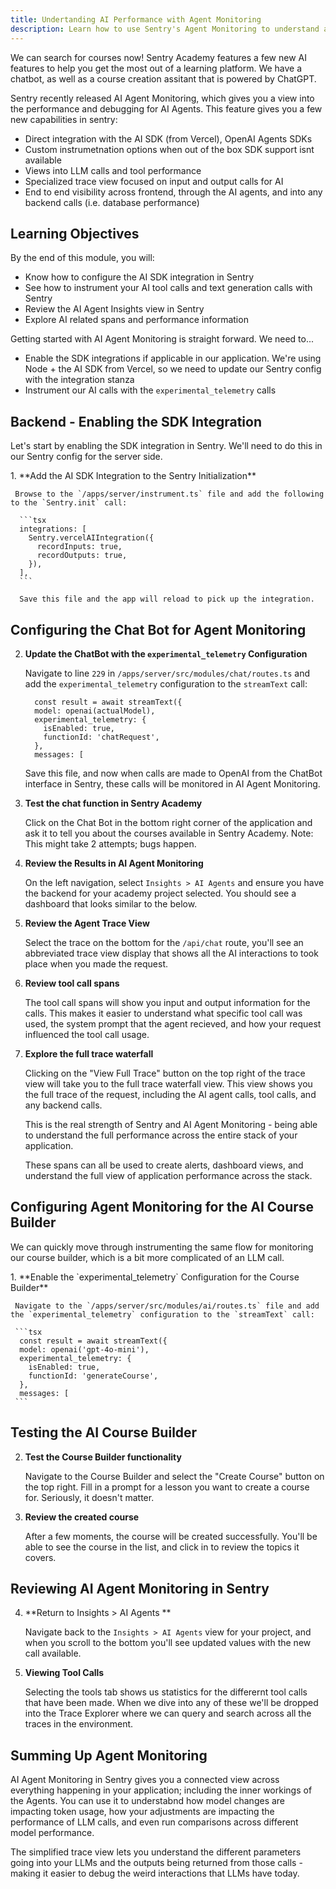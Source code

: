 ```yaml
---
title: Undertanding AI Performance with Agent Monitoring
description: Learn how to use Sentry's Agent Monitoring to understand and Debug LLM performance in your application
---
```



We can search for courses now! Sentry Academy features a few new AI features to help you get the most out of a learning platform. We have a chatbot, as well as a course creation assitant that is powered by ChatGPT.

<ScaledImage
  src="/assets/img/SentryAcademyAI.png"
  alt="Enroll Error"
  size={100}
/>

Sentry recently released AI Agent Monitoring, which gives you a view into the performance and debugging for AI Agents. This feature gives you a few new capabilities in sentry:

- Direct integration with the AI SDK (from Vercel), OpenAI Agents SDKs
- Custom instrumetnation options when out of the box SDK support isnt available
- Views into LLM calls and tool performance
- Specialized trace view focused on input and output calls for AI
- End to end visibility across frontend, through the AI agents, and into any backend calls (i.e. database performance)

## Learning Objectives

By the end of this module, you will:

- Know how to configure the AI SDK integration in Sentry
- See how to instrument your AI tool calls and text generation calls with Sentry
- Review the AI Agent Insights view in Sentry
- Explore AI related spans and performance information

Getting started with AI Agent Monitoring is straight forward. We need to...

- Enable the SDK integrations if applicable in our application. We're using Node + the AI SDK from Vercel, so we need to update our Sentry config with the integration stanza
- Instrument our AI calls with the `experimental_telemetry` calls

## Backend - Enabling the SDK Integration

Let's start by enabling the SDK integration in Sentry. We'll need to do this in our Sentry config for the server side.

<Steps>
  1. **Add the AI SDK Integration to the Sentry Initialization**

     Browse to the `/apps/server/instrument.ts` file and add the following to the `Sentry.init` call:

      ```tsx
      integrations: [
        Sentry.vercelAIIntegration({
          recordInputs: true,
          recordOutputs: true,
        }),
      ],
      ```

      Save this file and the app will reload to pick up the integration.

</Steps>

## Configuring the Chat Bot for Agent Monitoring

<Steps>

2. **Update the ChatBot with the `experimental_telemetry` Configuration**

   Navigate to line `229` in `/apps/server/src/modules/chat/routes.ts` and add the `experimental_telemetry` configuration to the `streamText` call:

   ```tsx
     const result = await streamText({
     model: openai(actualModel),
     experimental_telemetry: {
       isEnabled: true,
       functionId: 'chatRequest',
     },
     messages: [
   ```

   Save this file, and now when calls are made to OpenAI from the ChatBot interface in Sentry, these calls will be monitored in AI Agent Monitoring.

3. **Test the chat function in Sentry Academy**

   Click on the Chat Bot in the bottom right corner of the application and ask it to tell you about the courses available in Sentry Academy. Note: This might take 2 attempts; bugs happen.

   <ScaledImage
     src="/assets/img/chatbot-call.png"
     alt="ChatBot Call"
     size={75}
   />

4. **Review the Results in AI Agent Monitoring**

   On the left navigation, select `Insights > AI Agents` and ensure you have the backend for your academy project selected. You should see a dashboard that looks similar to the below.

   <ScaledImage
     src="/assets/img/ai-agent-dashboard.png"
     alt="AI Agent Dashboard"
     size={75}
   />

5. **Review the Agent Trace View**

   Select the trace on the bottom for the `/api/chat` route, you'll see an abbreviated trace view display that shows all the AI interactions to took place when you made the request.

   <ScaledImage
     src="/assets/img/agent-span.png"
     alt="AI Agent Trace"
     size={75}
   />

6. **Review tool call spans**

   The tool call spans will show you input and output information for the calls. This makes it easier to understand what specific tool call was used, the system prompt that the agent recieved, and how your request influenced the tool call usage.

   <ScaledImage
     src="/assets/img/tool-span.png"
     alt="Tool Call Span"
     size={75}
   />

7. **Explore the full trace waterfall**

   Clicking on the "View Full Trace" button on the top right of the trace view will take you to the full trace waterfall view. This view shows you the full trace of the request, including the AI agent calls, tool calls, and any backend calls.

   This is the real strength of Sentry and AI Agent Monitoring - being able to understand the full performance across the entire stack of your application.

   <ScaledImage
     src="/assets/img/full-trace-ai.png"
     alt="Full Trace"
     size={75}
   />

   These spans can all be used to create alerts, dashboard views, and understand the full view of application performance across the stack.

</Steps>

## Configuring Agent Monitoring for the AI Course Builder

We can quickly move through instrumenting the same flow for monitoring our course builder, which is a bit more complicated of an LLM call.

<Steps>
  1. **Enable the `experimental_telemetry` Configuration for the Course Builder**

     Navigate to the `/apps/server/src/modules/ai/routes.ts` file and add the `experimental_telemetry` configuration to the `streamText` call:

     ```tsx
      const result = await streamText({
      model: openai('gpt-4o-mini'),
      experimental_telemetry: {
        isEnabled: true,
        functionId: 'generateCourse',
      },
      messages: [
     ```

</Steps>

## Testing the AI Course Builder

<Steps>

2. **Test the Course Builder functionality**

   Navigate to the Course Builder and select the "Create Course" button on the top right. Fill in a prompt for a lesson you want to create a course for. Seriously, it doesn't matter.

   <ScaledImage
     src="/assets/img/course-builder.png"
     alt="Course Builder"
     size={75}
   />

3. **Review the created course**

   After a few moments, the course will be created successfully. You'll be able to see the course in the list, and click in to review the topics it covers.

   <ScaledImage
     src="/assets/img/created-course.png"
     alt="Created Course"
     size={75}
   />

</Steps>

## Reviewing AI Agent Monitoring in Sentry

<Steps>

4. **Return to Insights > AI Agents **

   Navigate back to the `Insights > AI Agents` view for your project, and when you scroll to the bottom you'll see updated values with the new call available.

   <ScaledImage
     src="/assets/img/updated-calls-agents.png"
     alt="Updated Calls"
     size={75}
   />

5. **Viewing Tool Calls**

   Selecting the tools tab shows us statistics for the differernt tool calls that have been made. When we dive into any of these we'll be dropped into the Trace Explorer where we can query and search across all the traces in the environment.

   <ScaledImage
     src="/assets/img/ai-tools-tab.png"
     alt="AI Tools Tab"
     size={100}
   />

</Steps>

## Summing Up Agent Monitoring

AI Agent Monitoring in Sentry gives you a connected view across everything happening in your application; including the inner workings of the Agents. You can use it to understabnd how model changes are impacting token usage, how your adjustments are impacting the performance of LLM calls, and even run comparisons across different model performance.

The simplified trace view lets you understand the different parameters going into your LLMs and the outputs being returned from those calls - making it easier to debug the weird interactions that LLMs have today.

